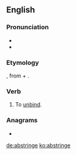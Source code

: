==English==

===Pronunciation===
* {{IPA|/əb.stɹɪndʒ/|lang=en}}
* {{rhymes|ɪndʒ|lang=en}}

===Etymology===
{{borrowing|la|abstringō|lang=en}}, from {{m|la|ab||away}} + {{m|la|stringō||I bind, I tie}}.

===Verb===
{{en-verb|abstring}}

# {{label|en|transitive|obsolete}} To [[unbind]].
#: {{rfquotek|Bailey}}

===Anagrams===
* {{l|en|breasting}}

[[de:abstringe]]
[[ko:abstringe]]